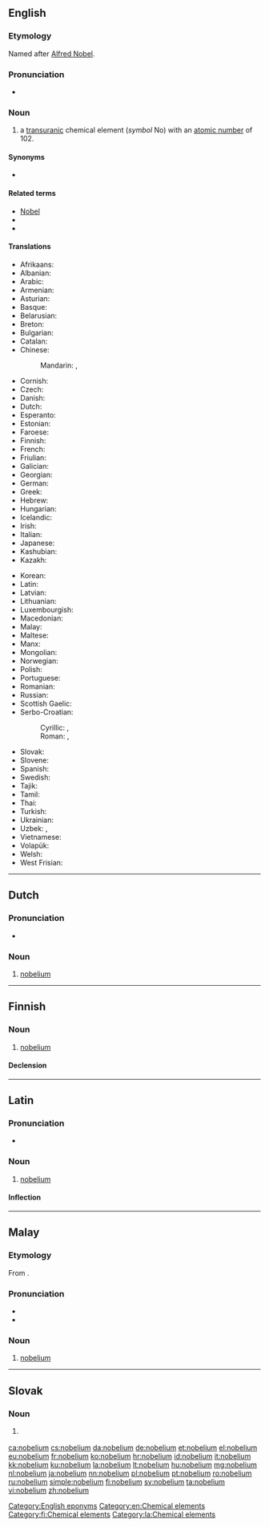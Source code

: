 {{also|Nobelium|nobélium}}
==English==
{{elements|No|mendelevium|Md|lawrencium|Lr}}

===Etymology===
Named after [[w:Alfred Nobel|Alfred Nobel]].

===Pronunciation===
* {{audio|En-nobelium.oga|Audio|lang=en}}

===Noun===
{{en-noun|-}}
{{wikipedia}}

# a [[transuranic]] chemical element (''symbol'' No) with an [[atomic number]] of 102.

====Synonyms====
* {{l|en|unnilbium}}

====Related terms====
* [[w:Alfred Nobel|Nobel]]
* {{l|en|Nobelist}}
* {{l|en|Nobel prize}}

====Translations====
{{trans-top|chemical element}}
* Afrikaans: {{t|af|nobelium}}
* Albanian: {{t|sq|nobelium}}
* Arabic: {{t|ar|نُوبِلْيُوم|m|tr=nubilyum}}
* Armenian: {{t|hy|նոբելիում}}
* Asturian: {{t|ast|nobeliu|m}}
* Basque: {{t|eu|nobelioa}}
* Belarusian: {{t|be|нобе́лiй|m|sc=Cyrl}}
* Breton: {{t|br|nobeliom}}
* Bulgarian: {{t|bg|нобе́лий|m}}
* Catalan: {{t+|ca|nobeli}}
* Chinese:
*: Mandarin: {{t+|cmn|鍩}}, {{t+|cmn|锘|tr=nuò}}
* Cornish: {{t|kw|nobelyum}}
* Czech: {{t+|cs|nobelium|n}}
* Danish: {{t+|da|nobelium|n}}
* Dutch: {{t+|nl|nobelium|n}}
* Esperanto: {{t|eo|nobelio}}
* Estonian: {{t+|et|nobeelium}}
* Faroese: {{t|fo|nobelium|n}}
* Finnish: {{t+|fi|nobelium}}
* French: {{t+|fr|nobélium|m}}
* Friulian: {{t|fur|nobeli}}
* Galician: {{t+|gl|nobelio}}
* Georgian: {{t|ka|ნობელიუმი}}
* German: {{t+|de|Nobelium|n}}
* Greek: {{t+|el|νομπέλιο|n}}
* Hebrew: {{t+|he|נובליום|tr=nobélyum|sc=Hebr}}
* Hungarian: {{t+|hu|nobélium}}
* Icelandic: {{t+|is|nóbelín}}
* Irish: {{t|ga|nóbailiam}}
* Italian: {{t+|it|nobelio|m}}
* Japanese: {{t+|ja|ノーベリウム|tr=nōberiumu}}
* Kashubian: {{t|csb|nobel}}
* Kazakh: {{t+|kk|нобелий|sc=Cyrl}}
{{trans-mid}}
* Korean: {{t+|ko|노벨륨|sc=Kore}}
* Latin: {{t+|la|nobelium}}
* Latvian: {{t|lv|nobelijs}}
* Lithuanian: {{t+|lt|nobelis}}
* Luxembourgish: {{t|lb|Nobelium}}
* Macedonian: {{t|mk|нобелиум|m|sc=Cyrl}}
* Malay: {{t|ms|nobelium}}
* Maltese: {{t|mt|nobeljum}}
* Manx: {{t|gv|nobelium}}
* Mongolian: {{t|mn|нобели|sc=Cyrl}}
* Norwegian: {{t|no|nobelium}}
* Polish: {{t+|pl|nobel|m}}
* Portuguese: {{t+|pt|nobélio|m}}
* Romanian: {{t+|ro|nobeliu|n}}
* Russian: {{t+|ru|нобе́лий|m}}
* Scottish Gaelic: {{t|gd|nòbailiam}}
* Serbo-Croatian:
*: Cyrillic: {{t|sh|нобелиjум|m}}, {{t|sh|нобелиj|m}}
*: Roman: {{t|sh|nobelijum}}, {{t+|sh|nobelij}}
* Slovak: {{t|sk|nobelium|n}}
* Slovene: {{t+|sl|nobelij}}
* Spanish: {{t+|es|nobelio|m}}
* Swedish: {{t+|sv|nobelium}}
* Tajik: {{t|tg|нобелий|sc=Cyrl}}
* Tamil: {{t|ta|நோபெலியம்|sc=Taml}}
* Thai: {{t|th|โนเบเลียม|tr=nōbēliam|sc=Thai}}
* Turkish: {{t+|tr|nobelyum}}
* Ukrainian: {{t|uk|нобе́лiй|m|sc=Cyrl}}
* Uzbek: {{t|uz|nobeliy}}, {{t|uz|нобелий|tr=nobeliy|sc=Cyrl}}
* Vietnamese: {{t|vi|nobeli}}
* Volapük: {{t+|vo|nobelin}}
* Welsh: {{t|cy|nobeliwm}}
* West Frisian: {{t|fy|nobelium}}
{{trans-bottom}}

[[Category:English eponyms]]
[[Category:en:Chemical elements]]

----

==Dutch==
{{wikipedia|lang=nl}}
{{elements|No|mendelevium|Md|lawrencium|Lr|lang=nl}}

===Pronunciation===
* {{audio|Nl-nobelium.ogg|Audio|lang=nl}}

===Noun===
{{nl-noun|n|-|-}}

# [[#English|nobelium]]

----

==Finnish==
{{wikipedia|lang=fi}}

===Noun===
{{fi-noun}}

# [[#English|nobelium]]

====Declension====
{{fi-decl-risti|nobelium|||a|i=0}}

[[Category:fi:Chemical elements]]

----

==Latin==
{{wikipedia|lang=la}}

===Pronunciation===
* {{la-IPA|nōbēlium}}

===Noun===
{{la-noun|nōbēlium||nōbēliī|n|second}}

# [[#English|nobelium]]

====Inflection====
{{la-decl-2nd-N|nōbēli}}

[[Category:la:Chemical elements]]

----

==Malay==
{{wikipedia|lang=ms}}
{{elements|No|mendelevium|Md|lawrensium|Lr|lang=ms}}

===Etymology===
From {{etyl|en|ms}} {{m|en|nobelium}}.

===Pronunciation===
* {{IPA|[nobɛliom]|[nobɛliəm]|lang=ms}}
* {{rhymes|iom|jom|om|lang=ms}}

===Noun===
{{head|ms|noun}}

# [[#English|nobelium]] {{gloss|chemical element}}

----

==Slovak==
{{elements|No|mendelevium|Md|lawrencium|Lr|lang=sk}}

===Noun===
{{sk-noun|g=n|gen=nobelia|decl=mesto}}

# {{l|en|nobelium}} {{gloss|element}}

[[ca:nobelium]]
[[cs:nobelium]]
[[da:nobelium]]
[[de:nobelium]]
[[et:nobelium]]
[[el:nobelium]]
[[eu:nobelium]]
[[fr:nobelium]]
[[ko:nobelium]]
[[hr:nobelium]]
[[id:nobelium]]
[[it:nobelium]]
[[kk:nobelium]]
[[ku:nobelium]]
[[la:nobelium]]
[[lt:nobelium]]
[[hu:nobelium]]
[[mg:nobelium]]
[[nl:nobelium]]
[[ja:nobelium]]
[[nn:nobelium]]
[[pl:nobelium]]
[[pt:nobelium]]
[[ro:nobelium]]
[[ru:nobelium]]
[[simple:nobelium]]
[[fi:nobelium]]
[[sv:nobelium]]
[[ta:nobelium]]
[[vi:nobelium]]
[[zh:nobelium]]